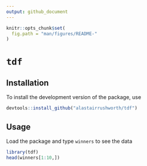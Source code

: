 ```yaml
---
output: github_document
---
```


```r
knitr::opts_chunk$set(
  fig.path = "man/figures/README-"
)
```


# `tdf`

Installation 
---

To install the development version of the package, use
```r
devtools::install_github("alastairrushworth/tdf")
```

Usage
---

Load the package and type `winners` to see the data

```r
library(tdf)
head(winners[1:10,])
```


